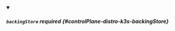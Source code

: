 


<details className="config-field" data-expandable="true" open>
<summary>

##### `backingStore` <span className="config-field-required" data-required="false">required</span> <span className="config-field-type"></span> <span className="config-field-default"></span> <span className="config-field-enum"></span> {#controlPlane-distro-k3s-backingStore}



</summary>

<PartialBackingstorereference />


</details>
